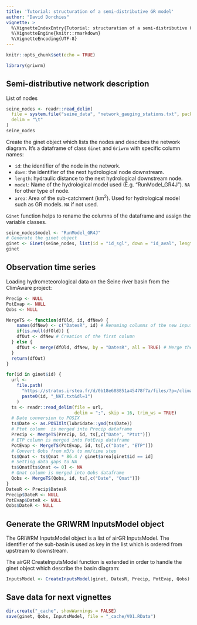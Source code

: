 ```yaml
---
title: 'Tutorial: structuration of a semi-distributive GR model'
author: "David Dorchies"
vignette: >
  %\VignetteIndexEntry{Tutorial: structuration of a semi-distributive GR model}
  %\VignetteEngine{knitr::rmarkdown}
  %\VignetteEncoding{UTF-8}
---
```


```r
knitr::opts_chunk$set(echo = TRUE)
```

```r
library(griwrm)
```


## Semi-distributive network description

List of nodes

```r
seine_nodes <- readr::read_delim(
  file = system.file("seine_data", "network_gauging_stations.txt", package = "griwrm"), 
  delim = "\t"
)
seine_nodes
```

Create the ginet object which lists the nodes and describes the network diagram. It's a dataframe of class `Ginet` and `Griwrm` with specific column names:

- `id`: the identifier of the node in the network.
- `down`: the identifier of the next hydrological node downstream.
- `length`: hydraulic distance to the next hydrological downstream node.
- `model`: Name of the hydrological model used (E.g. "RunModel_GR4J"). `NA` for other type of node.
- `area`: Area of the sub-catchment (km<sup>2</sup>). Used for hydrological model such as GR models. `NA` if not used.

`Ginet` function helps to rename the columns of the dataframe and assign the variable classes.

```r
seine_nodes$model <- "RunModel_GR4J"
# Generate the ginet object 
ginet <- Ginet(seine_nodes, list(id = "id_sgl", down = "id_aval", length = "distance_aval"))
ginet
```


## Observation time series 

Loading hydrometeorological data on the Seine river basin from the ClimAware project: 

```r

Precip <- NULL
PotEvap <- NULL
Qobs <- NULL 

MergeTS <- function(dfOld, id, dfNew) {
    names(dfNew) <- c("DatesR", id) # Renaming columns of the new input into date and sub-basin ID
    if(is.null(dfOld)) {
    dfOut <- dfNew # Creation of the first column
  } else {
    dfOut <- merge(dfOld, dfNew, by = "DatesR", all = TRUE) # Merge the new columns respecting to date column
  }
  return(dfOut)
}

for(id in ginet$id) {
  url <- 
    file.path(
      "https://stratus.irstea.fr/d/0b18e688851a45478f7a/files/?p=/climaware_hydro/Q_OBS_NAT", 
      paste0(id, "_NAT.txt&dl=1")
    )
  ts <- readr::read_delim(file = url, 
                          delim = ";", skip = 16, trim_ws = TRUE)
  # Date conversion to POSIX
  ts$Date <- as.POSIXlt(lubridate::ymd(ts$Date))
  # Ptot column  is merged into Precip dataframe
  Precip <- MergeTS(Precip, id, ts[,c("Date", "Ptot")])
  # ETP column is merged into PotEvap dataframe
  PotEvap <- MergeTS(PotEvap, id, ts[,c("Date", "ETP")])
  # Convert Qobs from m3/s to mm/time step
  ts$Qnat <- ts$Qnat * 86.4 / ginet$area[ginet$id == id]
  # Setting data gaps to NA
  ts$Qnat[ts$Qnat <= 0] <- NA
  # Qnat column is merged into Qobs dataframe
  Qobs <- MergeTS(Qobs, id, ts[,c("Date", "Qnat")])
}
DatesR <- Precip$DatesR
Precip$DateR <- NULL
PotEvap$DateR <- NULL
Qobs$DateR <- NULL
```

## Generate the GRIWRM InputsModel object

The GRIWRM InputsModel object is a list of airGR InputsModel. The identifier of the sub-basin is used as key in the list which is ordered from upstream to downstream.

The airGR CreateInputsModel function is extended in order to handle the ginet object which describe the basin diagram:


```r
InputsModel <- CreateInputsModel(ginet, DatesR, Precip, PotEvap, Qobs)
```



## Save data for next vignettes

```r

dir.create("_cache", showWarnings = FALSE)
save(ginet, Qobs, InputsModel, file = "_cache/V01.RData")
```

